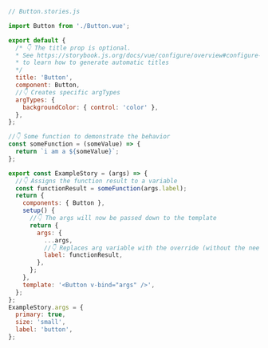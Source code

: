 ```js
// Button.stories.js

import Button from './Button.vue';

export default {
  /* 👇 The title prop is optional.
  * See https://storybook.js.org/docs/vue/configure/overview#configure-story-loading
  * to learn how to generate automatic titles
  */
  title: 'Button',
  component: Button,
  //👇 Creates specific argTypes
  argTypes: {
    backgroundColor: { control: 'color' },
  },
};

//👇 Some function to demonstrate the behavior
const someFunction = (someValue) => {
  return `i am a ${someValue}`;
};

export const ExampleStory = (args) => {
  //👇 Assigns the function result to a variable
  const functionResult = someFunction(args.label);
  return {
    components: { Button },
    setup() {
      //👇 The args will now be passed down to the template
      return {
        args: {
          ...args,
          //👇 Replaces arg variable with the override (without the need of mutation)
          label: functionResult,
        },
      };
    },
    template: '<Button v-bind="args" />',
  };
};
ExampleStory.args = {
  primary: true,
  size: 'small',
  label: 'button',
};
```
